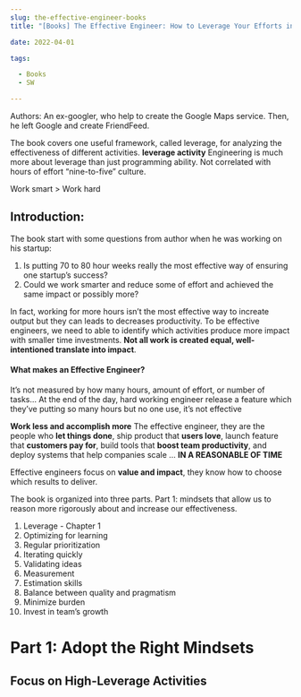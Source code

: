 ```yaml
--- 
slug: the-effective-engineer-books
title: "[Books] The Effective Engineer: How to Leverage Your Efforts in Software Engineering to Make a Disproportionate and Meaningful Impact"

date: 2022-04-01

tags: 

  - Books
  - SW

--- 
```

Authors: An ex-googler, who help to create the Google Maps service. Then, he left Google and create FriendFeed.

The book covers one useful framework, called leverage, for analyzing the effectiveness of different activities. 
**leverage activity**
Engineering is much more about leverage than just programming ability.
Not correlated with hours of effort “nine-to-five” culture.

Work smart > Work hard


## Introduction:
The book start with some questions from author when he was working on his startup: 
1. Is putting 70 to 80 hour weeks really the most effective way of ensuring one startup’s success?
2. Could we work smarter and reduce some of effort and achieved the same impact or possibly more?

In fact, working for more hours isn’t the most effective way to increate output but they can leads to decreases productivity. To be effective engineers, we need to able to identify which activities produce more impact with smaller time investments. **Not all work is created equal, well-intentioned translate into impact**.

#### What makes an Effective Engineer?
It’s not measured by how many hours, amount of effort, or number of  tasks… At the end of the day, hard working engineer release a feature which they’ve putting so many hours but no one use, it’s not effective

**Work less and accomplish more**
The effective engineer, they are the people who **let things done**, ship product that **users love**, launch feature that **customers pay for**, build tools that **boost team productivity**, and deploy systems that help companies scale … **IN A REASONABLE OF TIME**

Effective engineers focus on **value and impact**, they know how to choose which results to deliver.


The book is organized into three parts. 
Part 1: mindsets that allow us to reason more rigorously about and increase our effectiveness. 
1. Leverage - Chapter 1
2. Optimizing for learning 
3. Regular prioritization 
4. Iterating quickly
5. Validating ideas
6. Measurement 
7. Estimation skills 
8. Balance between quality and pragmatism
9. Minimize burden
10. Invest in team’s growth 




# Part 1: Adopt the Right Mindsets
## Focus on High-Leverage Activities





 